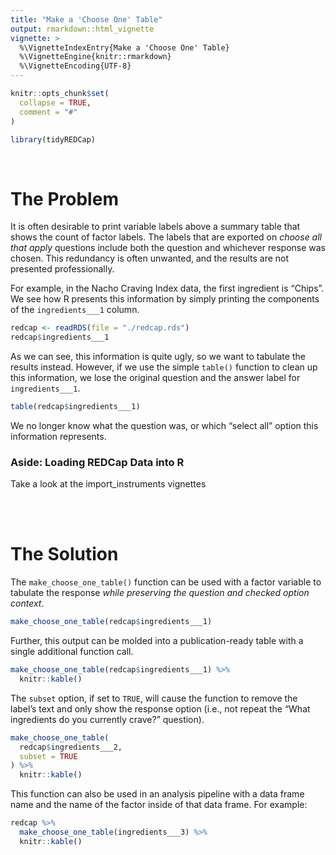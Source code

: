```yaml
---
title: "Make a 'Choose One' Table"
output: rmarkdown::html_vignette
vignette: >
  %\VignetteIndexEntry{Make a 'Choose One' Table}
  %\VignetteEngine{knitr::rmarkdown}
  %\VignetteEncoding{UTF-8}
---
```


```r
knitr::opts_chunk$set(
  collapse = TRUE,
  comment = "#"
)
```

```r
library(tidyREDCap)
```

</br>


# The Problem
It is often desirable to print variable labels above a summary table that shows the count of factor labels.  The labels that are exported on _choose all that apply_ questions include both the question and whichever response was chosen.  This redundancy is often unwanted, and the results are not presented professionally.

For example, in the Nacho Craving Index data, the first ingredient is "Chips". We see how R presents this information by simply printing the components of the `ingredients___1` column.
```r
redcap <- readRDS(file = "./redcap.rds")
redcap$ingredients___1
```

As we can see, this information is quite ugly, so we want to tabulate the results instead. However, if we use the simple `table()` function to clean up this information, we lose the original question and the answer label for `ingredients___1`.
```r
table(redcap$ingredients___1)
```
We no longer know what the question was, or which "select all" option this information represents.

### Aside: Loading REDCap Data into R
Take a look at the import_instruments vignettes 

</br>
</br>


# The Solution
The `make_choose_one_table()` function can be used with a factor variable to tabulate the response *while preserving the question and checked option context*.
```r
make_choose_one_table(redcap$ingredients___1) 
```

Further, this output can be molded into a publication-ready table with a single additional function call.
```r
make_choose_one_table(redcap$ingredients___1) %>% 
  knitr::kable()
```

The `subset` option, if set to `TRUE`, will cause the function to remove the label's text and only show the response option (i.e., not repeat the "What ingredients do you currently crave?" question).
```r
make_choose_one_table(
  redcap$ingredients___2,
  subset = TRUE
) %>% 
  knitr::kable()
```

This function can also be used in an analysis pipeline with a data frame name and the name of the factor inside of that data frame. For example:
```r
redcap %>% 
  make_choose_one_table(ingredients___3) %>% 
  knitr::kable() 
```

